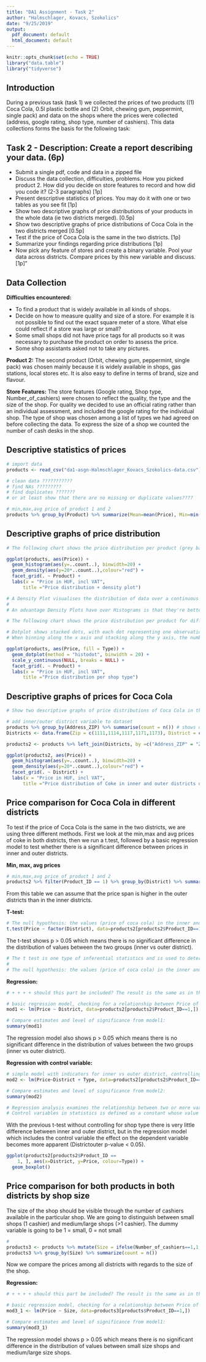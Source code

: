 ```yaml
---
title: "DA1 Assignment - Task 2"
author: "Halmschlager, Kovacs, Szokolics"
date: "9/25/2019"
output:
  pdf_document: default
  html_document: default
---
```


```r
knitr::opts_chunk$set(echo = TRUE)
library("data.table")
library("tidyverse")
```

## Introduction

During a previous task (task 1) we collected the prices of two products ((1) Coca Cola, 0.5l plastic bottle and (2) Orbit, chewing gum, peppermint, single pack) and data on the shops where the prices were collected (address, google rating, shop type, number of cashiers). This data collections forms the basis for the following task:

## Task 2 - Description: Create a report describing your data. (6p)

- Submit a single pdf, code and data in a zipped file
- Discuss the data collection, difficulties, problems. How you picked product 2. How did you decide on store features to record and how did you code it? (2-3 paragraphs) [1p]
- Present descriptive statistics of prices. You may do it with one or two tables as you see fit [1p]
- Show two descriptive graphs of price distributions of your products in the whole data (ie two districts merged). [0.5p]
- Show two descriptive graphs of price distributions of Coca Cola in the two districts merged [0.5p]
- Test if the price of Coca Cola is the same in the two districts. [1p]
- Summarize your findings regarding price distributions [1p]
- Now pick any feature of stores and create a binary variable. Pool your data across districts. Compare prices by this new variable and discuss. [1p]"

## Data Collection

**Difficulties encountered:**

- To find a product that is widely available in all kinds of shops.
- Decide on how to measure quality and size of a store. For example it is not possible to find out the exact square meter of a store. What else could reflect if a store was large or small?
- Some small shops did not have price tags for all products so it was necessary to purchase the product on order to assess the price.
- Some shop assistants asked not to take any pictures.

**Product 2:**
The second product (Orbit, chewing gum, peppermint, single pack) was chosen mainly because it is widely available in shops, gas stations, local stores etc. It is also easy to define in terms of brand, size and flavour.

**Store Features:**
The store features (Google rating, Shop	type, Number_of_cashiers) were chosen to reflect the quality, the type and the size of the shop. For quality we decided to use an official rating rather than an individual assessment, and included the google rating for the individual shop. The type of shop was chosen among a list of types we had agreed on before collecting the data. To express the size of a shop we counted the number of cash desks in the shop.

## Descriptive statistics of prices

```r
# import data
products <- read_csv("da1-asgn-Halmschlager_Kovacs_Szokolics-data.csv")

# clean data ???????????
# find NAs ?????????
# find duplicates ???????
# or at least show that there are no missing or duplicate values????

# min,max,avg price of product 1 and 2
products %>% group_by(Product) %>% summarize(Mean=mean(Price), Min=min(Price), Max=max(Price))
```

## Descriptive graphs of price distribution

```r
# The following chart shows the price distribution per product (grey bars) and the respective density plot (red line)

ggplot(products, aes(Price)) +
  geom_histogram(aes(y=..count..), binwidth=20) +
  geom_density(aes(y=20*..count..),colour="red") +
  facet_grid(. ~ Product) +
  labs(x = "Price in HUF, incl VAT",
      title ="Price distribution + density plot")
```

```r
# A Density Plot visualises the distribution of data over a continuous interval or time period. This chart is a variation of a Histogram that uses kernel smoothing to plot values, allowing for smoother distributions by smoothing out the noise. The peaks of a Density Plot help display where values are concentrated over the interval.
# 
# An advantage Density Plots have over Histograms is that they're better at determining the distribution shape because they're not affected by the number of bins used (each bar used in a typical histogram). A Histogram comprising of only 4 bins wouldn't produce a distinguishable enough shape of distribution as a 20-bin Histogram would. However, with Density Plots, this isn't an issue.
```

```r
# The following chart shows the price distribution per product for different type of stores

# Dotplot shows stacked dots, with each dot representing one observation
# When binning along the x axis and stacking along the y axis, the numbers on y axis are not meaningful, due to technical limitations of ggplot2. Therefore the y axis is hidden.

ggplot(products, aes(Price, fill = Type)) +
  geom_dotplot(method = "histodot", binwidth = 20) +
  scale_y_continuous(NULL, breaks = NULL) +
  facet_grid(. ~ Product) +
  labs(x = "Price in HUF, incl VAT",
      title ="Price distribution per shop type")
```

## Descriptive graphs of prices for Coca Cola

```r
# Show two descriptive graphs of price distributions of Coca Cola in the two districts merged [0.5p]

# add inner/outer district variable to dataset
products %>% group_by(Address_ZIP) %>% summarise(count = n()) # shows distinct ZIP codes in dataset
Districts <- data.frame(Zip = c(1111,1114,1117,1171,1173), District = c("inner","inner","inner","outer","outer"), stringsAsFactors = FALSE) # df showing inner/outer district per ZIP code

products2 <- products %>% left_join(Districts, by =c("Address_ZIP" = "Zip")) # join district to products table
```

```r
ggplot(products2, aes(Price)) +
  geom_histogram(aes(y=..count..), binwidth=20) +
  geom_density(aes(y=20*..count..),colour="red") +
  facet_grid(. ~ District) +
  labs(x = "Price in HUF, incl VAT",
      title ="Price distribution of Coke in inner and outer districts of Budapest")
```


## Price comparison for Coca Cola in different districts

To test if the price of Coca Cola is the same in the two districts, we are using three different methods.
First we look at the min,max and avg prices of coke in both districts, then we run a t.test, followed by a basic regression model to test whether there is a significant difference between prices in inner and outer districts.

**Min, max, avg prices**
```r
# min,max,avg price of product 1 and 2
products2 %>% filter(Product_ID == 1) %>% group_by(District) %>% summarize(Mean=mean(Price), Min=min(Price), Max=max(Price))
```

From this table we can assume that the price span is higher in the outer districts than in the inner districts.

**T-test:**
```r
# The null hypothesis: the values (price of coca cola) in the inner and outer district are the same distrubution.
t.test(Price ~ factor(District), data=products2[products2$Product_ID==1,])
```

The t-test shows p > 0.05 which means there is no significant difference in the distribution of values between the two groups (inner vs outer district). 

```r
# The t test is one type of inferential statistics and is used to determine whether there is a significant difference between the means of two groups. The difference between two groups (such as an inner district vs. outer district) is judged to be statistically significant when p = 0.05 or less. Or in other words: A small p-value (typically 0.05) indicates strong evidence against the null hypothesis, so you reject the null hypothesis.
# 
# The null hypothesis: the values (price of coca cola) in the inner and outer district are the same distrubution.
```

**Regression:**
```r
# + + + + should this part be included? The result is the same as in the t-test, p = 0.208

# basic regression model, checking for a relationship between Price of Product 1 and District
mod1 <- lm(Price ~ District, data=products2[products2$Product_ID==1,])

# Compare estimates and level of significance from model1:
summary(mod1)
```

The regression model also shows p > 0.05 which means there is no significant difference in the distribution of values between the two groups (inner vs outer district). 

**Regression with control variable:**
```r
# simple model with indicators for inner vs outer district, controlling for shop type.
mod2 <- lm(Price~District + Type, data=products2[products2$Product_ID==1,])

# Compare estimates and level of significance from model2:
summary(mod2)
```

```r
# Regression analysis examines the relationship between two or more variables of interest. Categorical values are transformed to Dummy (indicator) variables. Categorical variables with k-levels require (k-1) dummy variables. 
# Control variables in statistics is defined as a constant whose value does not change throughout the experiment process. A control variable can strongly influence the results in an experiment.
```

With the previous t-test without controlling for shop type there is very little difference between inner and outer district, but in the regression model which includes the control variable the effect on the dependent variable becomes more apparent (Districtouter p-value  < 0.05).

```r
ggplot(products2[products2$Product_ID == 
    1, ], aes(x=District, y=Price, colour=Type)) + 
  geom_boxplot()
```

## Price comparison for both products in both districts by shop size

The size of the shop should be visible through the number of cashiers available in the particular shop.
We are going to distinguish between small shops (1 cashier) and medium/large shops (>1 cashier).
The dummy variable is going to be 1 = small, 0 = not small

```r
# 
products3 <- products %>% mutate(Size = ifelse(Number_of_cashiers==1,1,0))
products3 %>% group_by(Size) %>% summarize(count = n())
```

Now we compare the prices among all districts with regards to the size of the shop.

**Regression:**
```r
# + + + + should this part be included? The result is the same as in the t-test, p = 0.208

# basic regression model, checking for a relationship between Price of Product 1 and District
mod3_1 <- lm(Price ~ Size, data=products3[products$Product_ID==1,])

# Compare estimates and level of significance from model1:
summary(mod3_1)
```

The regression model shows p > 0.05 which means there is no significant difference in the distribution of values between small size shops and medium/large size shops.